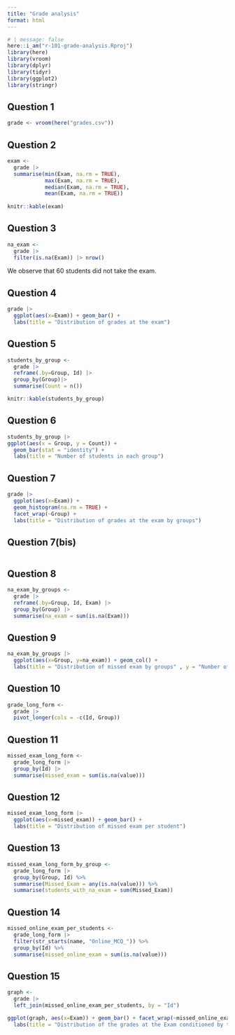 ```yaml
---
title: "Grade analysis"
format: html
---
```


```r
# | message: false
here::i_am("r-101-grade-analysis.Rproj")
library(here)
library(vroom)
library(dplyr)
library(tidyr)
library(ggplot2)
library(stringr)
```


## Question 1
```r
grade <- vroom(here("grades.csv"))
```

## Question 2
```r
exam <-
  grade |>
  summarise(min(Exam, na.rm = TRUE),
            max(Exam, na.rm = TRUE),
            median(Exam, na.rm = TRUE),
            mean(Exam, na.rm = TRUE))
  
knitr::kable(exam)
```

## Question 3
```r
na_exam <- 
  grade |>
  filter(is.na(Exam)) |> nrow()
```


We observe that 60 students did not take the exam.


## Question 4
```r
grade |>
  ggplot(aes(x=Exam)) + geom_bar() +
  labs(title = "Distribution of grades at the exam")
```

## Question 5
```r
students_by_group <- 
  grade |>
  reframe(.by=Group, Id) |>
  group_by(Group)|>
  summarise(Count = n())

knitr::kable(students_by_group)
```

## Question 6
```r
students_by_group |>
ggplot(aes(x = Group, y = Count)) +
  geom_bar(stat = "identity") +
  labs(title = "Number of students in each group")
```

## Question 7
```r
grade |>
  ggplot(aes(x=Exam)) + 
  geom_histogram(na.rm = TRUE) + 
  facet_wrap(~Group) +
  labs(title = "Distribution of grades at the exam by groups")
```


## Question 7(bis)
```r

```


## Question 8
```r
na_exam_by_groups <- 
  grade |>
  reframe(.by=Group, Id, Exam) |>
  group_by(Group) |>
  summarise(na_exam = sum(is.na(Exam)))
```

## Question 9
```r
na_exam_by_groups |>
  ggplot(aes(x=Group, y=na_exam)) + geom_col() +
  labs(title = "Distribution of missed exam by groups" , y = "Number of missed exam")
```

## Question 10
```r
grade_long_form <-
  grade |>
  pivot_longer(cols = -c(Id, Group))
```


## Question 11
```r
missed_exam_long_form <-
  grade_long_form |>
  group_by(Id) |>
  summarise(missed_exam = sum(is.na(value)))
```

## Question 12
```r
missed_exam_long_form |>
  ggplot(aes(x=missed_exam)) + geom_bar() +
  labs(title = "Distribution of missed exam per student")
```

## Question 13
```r
missed_exam_long_form_by_group <-
  grade_long_form |>
  group_by(Group, Id) %>%
  summarise(Missed_Exam = any(is.na(value))) %>%
  summarise(students_with_na_exam = sum(Missed_Exam))
```

## Question 14
```r
missed_online_exam_per_students <-
  grade_long_form |>
  filter(str_starts(name, "Online_MCQ_")) %>%
  group_by(Id) %>%
  summarise(missed_online_exam = sum(is.na(value)))
```

## Question 15
```r
graph <-
  grade |>
  left_join(missed_online_exam_per_students, by = "Id") 

ggplot(graph, aes(x=Exam)) + geom_bar() + facet_wrap(~missed_online_exam, scales = "free") +
  labs(title = "Distribution of the grades at the Exam conditioned by the number of missed online tests" , y = "count students")
```



